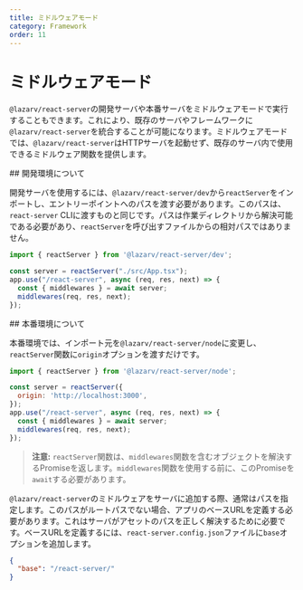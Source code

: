 ```yaml
---
title: ミドルウェアモード
category: Framework
order: 11
---
```



# ミドルウェアモード

`@lazarv/react-server`の開発サーバや本番サーバをミドルウェアモードで実行することもできます。これにより、既存のサーバやフレームワークに`@lazarv/react-server`を統合することが可能になります。ミドルウェアモードでは、`@lazarv/react-server`はHTTPサーバを起動せず、既存のサーバ内で使用できるミドルウェア関数を提供します。

<Link name="development">
## 開発環境について
</Link>

開発サーバを使用するには、`@lazarv/react-server/dev`から`reactServer`をインポートし、エントリーポイントへのパスを渡す必要があります。このパスは、`react-server` CLIに渡すものと同じです。パスは作業ディレクトリから解決可能である必要があり、`reactServer`を呼び出すファイルからの相対パスではありません。

```mjs
import { reactServer } from '@lazarv/react-server/dev';

const server = reactServer("./src/App.tsx");
app.use("/react-server", async (req, res, next) => {
  const { middlewares } = await server;
  middlewares(req, res, next);
});
```

<Link name="production">
## 本番環境について
</Link>

本番環境では、インポート元を`@lazarv/react-server/node`に変更し、`reactServer`関数に`origin`オプションを渡すだけです。

```mjs
import { reactServer } from '@lazarv/react-server/node';

const server = reactServer({
  origin: 'http://localhost:3000',
});
app.use("/react-server", async (req, res, next) => {
  const { middlewares } = await server;
  middlewares(req, res, next);
});
```

> **注意:** `reactServer`関数は、`middlewares`関数を含むオブジェクトを解決するPromiseを返します。`middlewares`関数を使用する前に、このPromiseを`await`する必要があります。

`@lazarv/react-server`のミドルウェアをサーバに追加する際、通常はパスを指定します。このパスがルートパスでない場合、アプリのベースURLを定義する必要があります。これはサーバがアセットのパスを正しく解決するために必要です。ベースURLを定義するには、`react-server.config.json`ファイルに`base`オプションを追加します。

```json
{
  "base": "/react-server/"
}
```